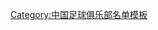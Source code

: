 {{Football squad with groups
|name=1996年甲A分类名单天津
|bgcolor=#FFFFFF
|bordercolor=#808080
|textcolor=#002080
|title=[[天津泰达足球俱乐部|<span style="color:#002080">天津三星</span>]] — [[1996年中国足球甲A联赛|<span style="color:#002080">1996年</span>]][[中国足球甲A联赛|<span style="color:#002080">甲A联赛</span>]]第八名
|group1=全年参赛球员
|list1=<div>
{{Football squad2 player|no=1|name=[[施连志]]}}
{{Football squad2 player|no=2|name={{flagicon|Russia}} [[斯拉瓦(天津三星96赛季外援)|斯拉瓦]]}}
{{Football squad2 player|no=3|name=[[石勇 (足球运动员)|石勇]]}}
{{Football squad2 player|no=4|name=[[高飞 (足球运动员)|高飞]]}}
{{Football squad2 player|no=5|name=[[邵庚]]}}
{{Football squad2 player|no=6|name={{flagicon|Brazil}} [[卡洛斯·罗贝托|卡洛斯]]}}
{{Football squad2 player|no=7|name={{flagicon|Brazil}} [[罗纳德·席尔瓦|席尔瓦]]}}
{{Football squad2 player|no=8|name=[[王俊 (足球运动员)|王俊]]}}
{{Football squad2 player|no=9|name=[[梁宇 (足球运动员)|梁宇]]}}
{{Football squad2 player|no=10|name=[[韩金铭]]<small>([[队长 (足球)|c]])</small>}}
{{Football squad2 player|no=11|name=[[裴锦]]}}
{{Football squad2 player|no=12|name=[[魏东 (足球运动员)|魏东]]}}
{{Football squad2 player|no=13|name={{flagicon|Russia}} [[伊利达尔·阿列夫|伊利达尔]]}}
{{Football squad2 player|no=14|name=[[马云岭]]}}
{{Football squad2 player|no=15|name=[[孙建军]]}}
{{Football squad2 player|no=16|name=[[侯桐]]}}
{{Football squad2 player|no=17|name=[[高玉勇]]}}
{{Football squad2 player|no=18|name={{flagicon|Brazil}} [[奥斯瓦尔多·科辛斯基|奥斯瓦尔多]]}}
{{Football squad2 player|no=19|name=[[刘毅 (足球运动员)|刘毅]]}}
{{Football squad2 player|no=20|name=[[于根伟]]}}
{{Football squad2 player|no=21|name=[[霍建霆]]}}
{{Football squad2 player|no=22|name=[[王毅 (足球运动员)|王毅]]}}
{{Football squad2 player|no=24|name=[[张凤梧]]}}
</div>
|group2=夏季转入球员
|list2=<div>
{{Football squad2 player|no=6|name={{flagicon|Brazil}} [[卡洛斯·罗贝托|卡洛斯]]}}
{{Football squad2 player|no=7|name={{flagicon|Brazil}} [[罗纳德·席尔瓦|席尔瓦]]}}
{{Football squad2 player|no=24|name=[[张凤梧]]}}
</div>
|group3=夏季转出球员
|list3=<div>
{{Football squad2 player|no=13|name={{flagicon|Russia}} [[伊利达尔·阿列夫|伊利达尔]]}}
{{Football squad2 player|no=2|name={{flagicon|Russia}} [[斯拉瓦 (天津三星96赛季外援)|斯拉瓦]]}}
{{Football squad2 player|no=22|name=[[王毅 (足球运动员)|王毅]]}}
</div>
|group4=主教练
|list4=[[蔺新江]]；[[左树声]]
}}
<noinclude>
{{DEFAULTSORT:Tianjin SanXing F.C. Squad 1996}}
[[Category:中国足球俱乐部名单模板]]
</noinclude>